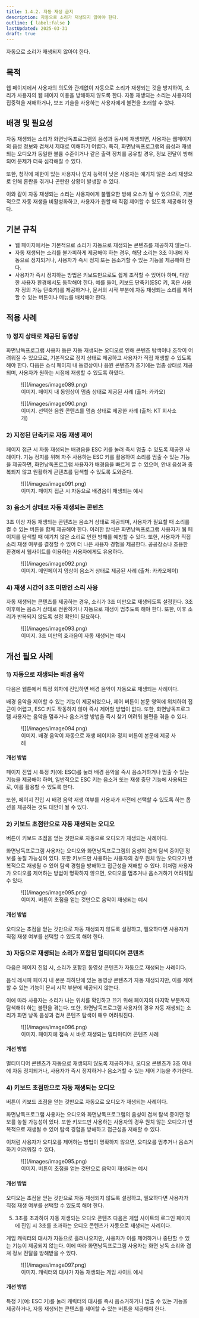 ```yaml
---
title: 1.4.2. 자동 재생 금지
description: 자동으로 소리가 재생되지 않아야 한다.
outline: { label:false }
lastUpdated: 2025-03-31
draft: true
---
```


<Aside title="검사 항목">
자동으로 소리가 재생되지 않아야 한다.
</Aside>

## 목적
웹 페이지에서 사용자의 의도와 관계없이 자동으로 소리가 재생되는 것을 방지하여, 소리가 사용자의 웹 페이지 이용을 방해하지 않도록 한다. 자동 재생되는 소리는 사용자의 집중력을 저해하거나, 보조 기술을 사용하는 사용자에게 불편을 초래할 수 있다.

##	배경 및 필요성
자동 재생되는 소리가 화면낭독프로그램의 음성과 동시에 재생되면, 사용자는 웹페이지의 음성 정보와 겹쳐서 제대로 이해하기 어렵다. 특히, 화면낭독프로그램의 음성과 재생되는 오디오가 동일한 볼륨 수준이거나 같은 출력 장치를 공유할 경우, 정보 전달이 방해되어 문제가 더욱 심각해질 수 있다.

또한, 청각에 제한이 있는 사용자나 인지 능력이 낮은 사용자는 예기치 않은 소리 재생으로 인해 혼란을 겪거나 곤란한 상황이 발생할 수 있다.

이와 같이 자동 재생되는 소리는 사용자에게 불필요한 방해 요소가 될 수 있으므로, 기본적으로 자동 재생을 비활성화하고, 사용자가 원할 때 직접 제어할 수 있도록 제공해야 한다.

##	기본 규칙
- 웹 페이지에서는 기본적으로 소리가 자동으로 재생되는 콘텐츠를 제공하지 않는다.
- 자동 재생되는 소리를 불가피하게 제공해야 하는 경우, 해당 소리는 3초 이내에 자동으로 정지되거나, 사용자가 즉시 정지 또는 음소거할 수 있는 기능을 제공해야 한다.
- 사용자가 즉시 정지하는 방법은 키보드만으로도 쉽게 조작할 수 있어야 하며, 다양한 사용자 환경에서도 동작해야 한다. 예를 들어, 키보드 단축키(ESC 키, 혹은 사용자 정의 가능 단축키)를 제공하거나, 문서의 시작 부분에 자동 재생되는 소리를 제어할 수 있는 버튼이나 메뉴를 배치해야 한다.

## 적용 사례
### 1)	정지 상태로 제공된 동영상
화면낭독프로그램 사용자 등은 자동 재생되는 오디오로 인해 콘텐츠 탐색이나 조작이 어려워질 수 있으므로, 기본적으로 정지 상태로 제공하고 사용자가 직접 재생할 수 있도록 해야 한다.
다음은 소식 페이지 내 동영상이나 음원 콘텐츠가 초기에는 멈춤 상태로 제공되며, 사용자가 원하는 시점에 재생할 수 있도록 하였다.

<figure>
	![](/images/image089.png)
	<figcaption>이미지. 페이지 내 동영상이 멈춤 상태로 제공된 사례 (출처: 카카오)</figcaption>
</figure>

<figure>
	![](/images/image090.png)
	<figcaption>이미지. 선택한 음원 콘텐츠를 멈춤 상태로 제공한 사례 (출처: KT 회사소개)</figcaption>
</figure>

### 2)	지정된 단축키로 자동 재생 제어
페이지 접근 시 자동 재생되는 배경음을 ESC 키를 눌러 즉시 멈출 수 있도록 제공한 사례이다.
기능 정지를 위해 자주 사용하는 ESC 키를 활용하여 소리를 멈출 수 있는 기능을 제공하면, 화면낭독프로그램 사용자가 배경음을 빠르게 끌 수 있으며, 안내 음성과 중복되지 않고 원활하게 콘텐츠를 탐색할 수 있도록 도와준다.

<figure>
	![](/images/image091.png)
	<figcaption>이미지. 페이지 접근 시 자동으로 배경음이 재생되는 예시</figcaption>
</figure>

### 3)	음소거 상태로 자동 재생되는 콘텐츠
3초 이상 자동 재생되는 콘텐츠는 음소거 상태로 제공되며, 사용자가 필요할 때 소리를 켤 수 있는 버튼을 함께 제공해야 한다.
이러한 방식은 화면낭독프로그램 사용자가 웹 페이지를 탐색할 때 예기치 않은 소리로 인한 방해를 예방할 수 있다. 또한, 사용자가 직접 소리 재생 여부를 결정할 수 있어 더 나은 사용자 경험을 제공한다. 공공장소나 조용한 환경에서 웹사이트를 이용하는 사용자에게도 유용하다.

<figure>
	![](/images/image092.png)
	<figcaption>이미지. 메인페이지 영상이 음소거 상태로 제공된 사례 (출처: 카카오페이)</figcaption>
</figure>

### 4)	재생 시간이 3초 미만인 소리 사용
자동 재생되는 콘텐츠를 제공하는 경우, 소리가 3초 미만으로 재생되도록 설정한다. 3초 이후에는 음소거 상태로 전환하거나 자동으로 재생이 멈추도록 해야 한다. 또한, 이후 소리가 반복되지 않도록 설정 확인이 필요하다.

<figure>
	![](/images/image093.png)
	<figcaption>이미지. 3초 미만의 효과음이 자동 재생되는 예시</figcaption>
</figure>

## 개선 필요 사례

### 1)	자동으로 재생되는 배경 음악
다음은 웹툰에서 특정 회차에 진입하면 배경 음악이 자동으로 재생되는 사례이다.

배경 음악을 제어할 수 있는 기능이 제공되었으나, 제어 버튼이 본문 영역에 위치하여 접근이 어렵고, ESC 키도 작동하지 않아 즉시 제어할 방법이 없다. 또한, 화면낭독프로그램 사용자는 음악을 멈추거나 음소거할 방법을 즉시 찾기 어려워 불편을 겪을 수 있다.

<figure>
	![](/images/image094.png)
	<figcaption>이미지. 배경 음악이 자동으로 재생 페이지와 정지 버튼이 본문에 제공 사례</figcaption>
</figure>

#### 개선 방법
페이지 진입 시 특정 키(예: ESC)를 눌러 배경 음악을 즉시 음소거하거나 멈출 수 있는 기능을 제공해야 하며, 일반적으로 ESC 키는 음소거 또는 재생 중단 기능에 사용되므로, 이를 활용할 수 있도록 한다. 

또한, 페이지 진입 시 배경 음악 재생 여부를 사용자가 사전에 선택할 수 있도록 하는 옵션을 제공하는 것도 대안이 될 수 있다.

### 2)	키보드 초점만으로 자동 재생되는 오디오
버튼이 키보드 초점을 얻는 것만으로 자동으로 오디오가 재생되는 사례이다.

화면낭독프로그램 사용자는 오디오와 화면낭독프로그램의 음성이 겹쳐 탐색 중이던 정보를 놓칠 가능성이 있다. 또한 키보드만 사용하는 사용자의 경우 원치 않는 오디오가 반복적으로 재생될 수 있어 탐색 경험을 방해하고 접근성을 저해할 수 있다. 이처럼 사용자가 오디오를 제어하는 방법이 명확하지 않으면, 오디오를 멈추거나 음소거하기 어려워질 수 있다.

<figure>
	![](/images/image095.png)
	<figcaption>이미지. 버튼이 초점을 얻는 것만으로 음악이 재생되는 예시</figcaption>
</figure>

#### 개선 방법
오디오는 초점을 얻는 것만으로 자동 재생되지 않도록 설정하고, 필요하다면 사용자가 직접 재생 여부를 선택할 수 있도록 해야 한다.

### 3)	자동으로 재생되는 소리가 포함된 멀티미디어 콘텐츠
다음은 페이지 진입 시, 소리가 포함된 동영상 콘텐츠가 자동으로 재생되는 사례이다.

음식 레시피 페이지 내 본문 최하단에 있는 동영상 콘텐츠가 자동 재생되지만, 이를 제어할 수 있는 기능이 문서 시작 부분에 제공되지 않는다.

이에 따라 사용자는 소리가 나는 위치를 확인하고 끄기 위해 페이지의 마지막 부분까지 탐색해야 하는 불편을 겪는다. 또한, 화면낭독프로그램 사용자의 경우 자동 재생되는 소리가 화면 낭독 음성과 겹쳐 콘텐츠 탐색이 매우 어려워진다.

<figure>
	![](/images/image096.png)
	<figcaption>이미지. 페이지에 접속 시 바로 재생되는 멀티미디어 콘텐츠 사례</figcaption>
</figure>

#### 개선 방법
멀티미디어 콘텐츠가 자동으로 재생되지 않도록 제공하거나, 오디오 콘텐츠가 3초 이내에 자동 정지되거나, 사용자가 즉시 정지하거나 음소거할 수 있는 제어 기능을 추가한다.

### 4)	키보드 초점만으로 자동 재생되는 오디오
버튼이 키보드 초점을 얻는 것만으로 자동으로 오디오가 재생되는 사례이다.

화면낭독프로그램 사용자는 오디오와 화면낭독프로그램의 음성이 겹쳐 탐색 중이던 정보를 놓칠 가능성이 있다. 또한 키보드만 사용하는 사용자의 경우 원치 않는 오디오가 반복적으로 재생될 수 있어 탐색 경험을 방해하고 접근성을 저해할 수 있다.

이처럼 사용자가 오디오를 제어하는 방법이 명확하지 않으면, 오디오를 멈추거나 음소거하기 어려워질 수 있다.

<figure>
	![](/images/image095.png)
	<figcaption>이미지. 버튼이 초점을 얻는 것만으로 음악이 재생되는 예시</figcaption>
</figure>

#### 개선 방법
오디오는 초점을 얻는 것만으로 자동 재생되지 않도록 설정하고, 필요하다면 사용자가 직접 재생 여부를 선택할 수 있도록 해야 한다.

5)	3초를 초과하여 자동 재생되는 오디오 콘텐츠
다음은 게임 사이트의 로그인 페이지에 진입 시 3초를 초과하는 오디오 콘텐츠가 자동으로 재생되는 사례이다.

게임 캐릭터의 대사가 자동으로 흘러나오지만, 사용자가 이를 제어하거나 중단할 수 있는 기능이 제공되지 않는다. 이에 따라 화면낭독프로그램 사용자는 화면 낭독 소리와 겹쳐 정보 전달을 방해받을 수 있다.

<figure>
	![](/images/image097.png)
	<figcaption>이미지. 캐릭터의 대사가 자동 재생되는 게임 사이트 예시</figcaption>
</figure>

#### 개선 방법
특정 키(예: ESC 키)를 눌러 캐릭터의 대사를 즉시 음소거하거나 멈출 수 있는 기능을 제공하거나, 자동 재생되는 콘텐츠를 제어할 수 있는 버튼을 제공해야 한다.
